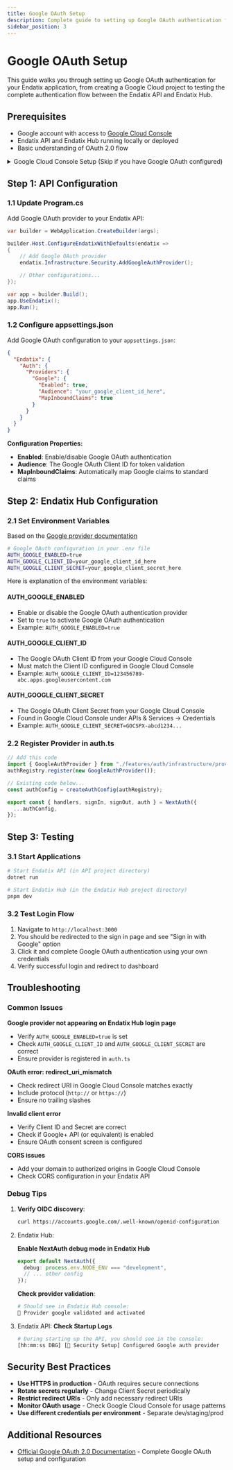 ```yaml
---
title: Google OAuth Setup
description: Complete guide to setting up Google OAuth authentication for your Endatix application
sidebar_position: 3
---
```



# Google OAuth Setup

This guide walks you through setting up Google OAuth authentication for your Endatix application, from creating a Google Cloud project to testing the complete authentication flow between the Endatix API and Endatix Hub.

## Prerequisites

- Google account with access to [Google Cloud Console](https://console.cloud.google.com/)
- Endatix API and Endatix Hub running locally or deployed
- Basic understanding of OAuth 2.0 flow

<details>
<summary>Google Cloud Console Setup (Skip if you have Google OAuth configured)</summary>

### Create or Select Project

1. Go to [Google Cloud Console](https://console.cloud.google.com/)
2. Select an existing project or create a new one:
   - Click **"Select a project"** → **"New Project"**
   - Enter project name (e.g., "Endatix Authentication")
   - Click **"Create"**

### Enable Google+ API

1. In the Google Cloud Console, go to **"APIs & Services"** → **"Library"**
2. Search for **"Google+ API"**
3. Click on it and press **"Enable"**

:::tip Alternative APIs
You can also use the **"Google Identity"** API or **"People API"** instead of Google+ API, depending on your needs.
:::

### Create OAuth 2.0 Credentials

1. Go to **"APIs & Services"** → **"Credentials"**
2. Click **"Create Credentials"** → **"OAuth 2.0 Client ID"**
3. If prompted, configure the OAuth consent screen first:
   - Choose **"External"** for testing or **"Internal"** for organization use
   - Fill in required fields:
     - App name: "Endatix Hub"
     - User support email: Your email
     - Developer contact: Your email
   - Click **"Save and Continue"**
4. For OAuth Client ID:
   - Application type: **"Web application"**
   - Name: "Endatix Hub OAuth"
   - Authorized redirect URIs:
     - Development: `http://localhost:3000/api/auth/callback/google`
     - Production: `https://yourdomain.com/api/auth/callback/google`
5. Click **"Create"**
6. Copy the **Client ID** and **Client Secret**

</details>

## Step 1: API Configuration

### 1.1 Update Program.cs

Add Google OAuth provider to your Endatix API:

```csharp
var builder = WebApplication.CreateBuilder(args);

builder.Host.ConfigureEndatixWithDefaults(endatix =>
{
    // Add Google OAuth provider
    endatix.Infrastructure.Security.AddGoogleAuthProvider();

    // Other configurations...
});

var app = builder.Build();
app.UseEndatix();
app.Run();
```

### 1.2 Configure appsettings.json

Add Google OAuth configuration to your `appsettings.json`:

```json
{
  "Endatix": {
    "Auth": {
      "Providers": {
        "Google": {
          "Enabled": true,
          "Audience": "your_google_client_id_here",
          "MapInboundClaims": true
        }
      }
    }
  }
}
```

**Configuration Properties:**

- **Enabled**: Enable/disable Google OAuth authentication
- **Audience**: The Google OAuth Client ID for token validation
- **MapInboundClaims**: Automatically map Google claims to standard claims

## Step 2: Endatix Hub Configuration

### 2.1 Set Environment Variables

Based on the [Google provider documentation](https://authjs.dev/getting-started/providers/google)

```bash
# Google OAuth configuration in your .env file
AUTH_GOOGLE_ENABLED=true
AUTH_GOOGLE_CLIENT_ID=your_google_client_id_here
AUTH_GOOGLE_CLIENT_SECRET=your_google_client_secret_here
```

Here is explanation of the environment variables:

#### AUTH_GOOGLE_ENABLED

- Enable or disable the Google OAuth authentication provider
- Set to `true` to activate Google OAuth authentication
- Example: `AUTH_GOOGLE_ENABLED=true`

#### AUTH_GOOGLE_CLIENT_ID

- The Google OAuth Client ID from your Google Cloud Console
- Must match the Client ID configured in Google Cloud Console
- Example: `AUTH_GOOGLE_CLIENT_ID=123456789-abc.apps.googleusercontent.com`

#### AUTH_GOOGLE_CLIENT_SECRET

- The Google OAuth Client Secret from your Google Cloud Console
- Found in Google Cloud Console under APIs & Services → Credentials
- Example: `AUTH_GOOGLE_CLIENT_SECRET=GOCSPX-abcd1234...`

### 2.2 Register Provider in auth.ts

```typescript
// Add this code
import { GoogleAuthProvider } from "./features/auth/infrastructure/providers";
authRegistry.register(new GoogleAuthProvider());

// Existing code below...
const authConfig = createAuthConfig(authRegistry);

export const { handlers, signIn, signOut, auth } = NextAuth({
  ...authConfig,
});
```

## Step 3: Testing

### 3.1 Start Applications

```bash
# Start Endatix API (in API project directory)
dotnet run

# Start Endatix Hub (in the Endatix Hub project directory)
pnpm dev
```

### 3.2 Test Login Flow

1. Navigate to `http://localhost:3000`
2. You should be redirected to the sign in page and see "Sign in with Google" option
3. Click it and complete Google OAuth authentication using your own credentials
4. Verify successful login and redirect to dashboard

## Troubleshooting

### Common Issues

**Google provider not appearing on Endatix Hub login page**

- Verify `AUTH_GOOGLE_ENABLED=true` is set
- Check `AUTH_GOOGLE_CLIENT_ID` and `AUTH_GOOGLE_CLIENT_SECRET` are correct
- Ensure provider is registered in `auth.ts`

**OAuth error: redirect_uri_mismatch**

- Check redirect URI in Google Cloud Console matches exactly
- Include protocol (`http://` or `https://`)
- Ensure no trailing slashes

**Invalid client error**

- Verify Client ID and Secret are correct
- Check if Google+ API (or equivalent) is enabled
- Ensure OAuth consent screen is configured

**CORS issues**

- Add your domain to authorized origins in Google Cloud Console
- Check CORS configuration in your Endatix API

### Debug Tips

1. **Verify OIDC discovery**:

   ```bash
   curl https://accounts.google.com/.well-known/openid-configuration
   ```

2. Endatix Hub:

   **Enable NextAuth debug mode in Endatix Hub**

   ```typescript
   export default NextAuth({
     debug: process.env.NODE_ENV === "development",
     // ... other config
   });
   ```

   **Check provider validation**:

   ```bash
   # Should see in Endatix Hub console:
   🔐 Provider google validated and activated
   ```

3. Endatix API:
   **Check Startup Logs**
   ```bash
   # During starting up the API, you should see in the console:
   [hh:mm:ss DBG] [🔐 Security Setup] Configured Google auth provider
   ```

## Security Best Practices

- **Use HTTPS in production** - OAuth requires secure connections
- **Rotate secrets regularly** - Change Client Secret periodically
- **Restrict redirect URIs** - Only add necessary redirect URIs
- **Monitor OAuth usage** - Check Google Cloud Console for usage patterns
- **Use different credentials per environment** - Separate dev/staging/prod

## Additional Resources

- [Official Google OAuth 2.0 Documentation](https://developers.google.com/identity/protocols/oauth2) - Complete Google OAuth setup and configuration
